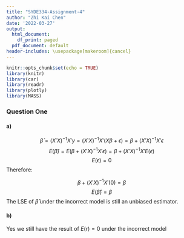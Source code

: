 ```yaml
---
title: "SYDE334-Assignment-4"
author: "Zhi Kai Chen"
date: '2022-03-27'
output:
  html_document:
    df_print: paged
  pdf_document: default
header-includes: \usepackage[makeroom]{cancel}
---
```


```r
knitr::opts_chunk$set(echo = TRUE)
library(knitr)
library(car)
library(readr)
library(plotly)
library(MASS)

```

### Question One

#### a) 

$$\hat{\beta} = (X'X)^{-1}X'y = (X'X)^{-1}X'(X\beta + \epsilon) = \beta + (X'X)^{-1}X'\epsilon$$
$$E(\hat{\beta}) = E(\beta + (X'X)^{-1}X'\epsilon) = \beta + (X'X)^{-1}X'E(\epsilon)$$
$$E(\epsilon) = 0$$
Therefore:

$$\beta + (X'X)^{-1}X'(0) = \beta$$
$$E(\hat{\beta}) =  \beta$$
The LSE of $\hat{\beta}$ under the incorrect model is still an unbiased estimator.

#### b)

Yes we still have the result of $E(r) = 0$ under the incorrect model


